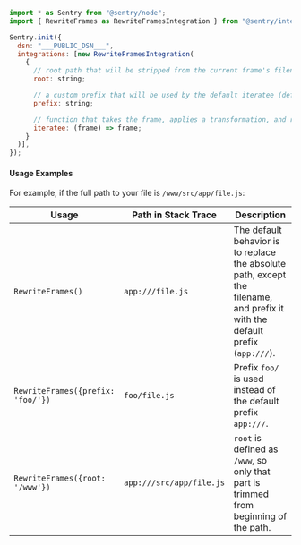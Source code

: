 <SignInNote />

```javascript {tabTitle: JavaScript}
import * as Sentry from "@sentry/node";
import { RewriteFrames as RewriteFramesIntegration } from "@sentry/integrations";

Sentry.init({
  dsn: "___PUBLIC_DSN___",
  integrations: [new RewriteFramesIntegration(
    {
      // root path that will be stripped from the current frame's filename by the default iteratee if the filename is an absolute path
      root: string;

      // a custom prefix that will be used by the default iteratee (default: `app://`)
      prefix: string;

      // function that takes the frame, applies a transformation, and returns it
      iteratee: (frame) => frame;
    }
  )],
});
```

#### Usage Examples

For example, if the full path to your file is `/www/src/app/file.js`:

| Usage                             | Path in Stack Trace      | Description                                                                                                                   |
| --------------------------------- | ------------------------ | ----------------------------------------------------------------------------------------------------------------------------- |
| `RewriteFrames()`                 | `app:///file.js`         | The default behavior is to replace the absolute path, except the filename, and prefix it with the default prefix (`app:///`). |
| `RewriteFrames({prefix: 'foo/'})` | `foo/file.js`            | Prefix `foo/` is used instead of the default prefix `app:///`.                                                                |
| `RewriteFrames({root: '/www'})`   | `app:///src/app/file.js` | `root` is defined as `/www`, so only that part is trimmed from beginning of the path.                                         |
